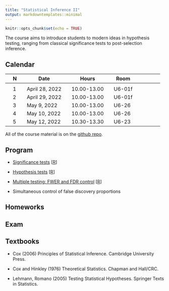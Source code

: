 ```yaml
---
title: "Statistical Inference II"
output: markdowntemplates::minimal
---
```


```r
knitr::opts_chunk$set(echo = TRUE)
```

The course aims to introduce students to modern ideas in hypothesis testing, ranging from classical significance tests to post-selection inference.


## Calendar

|| N || Date || Hours || Room || 
|-|-|-|-|-|-|-|-|-|-|-|-|-|
||  || ||  ||  || || || ||
|| 1 || April 28, 2022 || 10.00-13.00 || U6-01f ||
|| 2 || April 29, 2022 || 10.00-13.00 || U6-01f ||
|| 3 || May 9, 2022 || 10.00-13.00 || U6-26 ||
|| 4 || May 10, 2022 || 10.00-13.00 || U6-26  ||
|| 5 || May 12, 2022 || 10.30-13.30 || U6-23 ||


All of the course material is on the 
[github repo](https://github.com/aldosolari/SI2).


<!-- ## Program and resources -->

## Program

* [Significance tests](docs/slides/significancetest.pdf) [[R](https://github.com/aldosolari/SI2/blob/master/docs/code/significancetest.R)]

* [Hypothesis tests](docs/slides/hypothesistest.pdf) [[R](https://github.com/aldosolari/SI2/blob/master/docs/code/hypothesistest.R)]

* [Multiple testing: FWER and FDR control](docs/slides/multipletest.pdf) [[R](https://github.com/aldosolari/SI2/blob/master/docs/code/multipletest.R)]

* Simultaneous control of false discovery proportions

<!-- ## Datasets -->

## Homeworks

## Exam

## Textbooks

* Cox (2006) Principles of Statistical Inference. Cambridge University Press.

* Cox and Hinkley (1976) Theoretical Statistics. Chapman and Hall/CRC.

<!-- * Davison (2003) Statistical Models. Cambridge University Press. -->

* Lehmann, Romano (2005) Testing Statistical Hypotheses. Springer Texts in Statistics.

